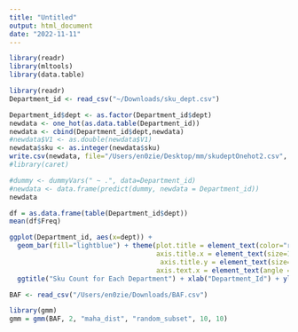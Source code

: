 ```yaml
---
title: "Untitled"
output: html_document
date: "2022-11-11"
---
```


```r
library(readr)
library(mltools)
library(data.table)

library(readr)
Department_id <- read_csv("~/Downloads/sku_dept.csv")

Department_id$dept <- as.factor(Department_id$dept)
newdata <- one_hot(as.data.table(Department_id))
newdata <- cbind(Department_id$dept,newdata)
#newdata$V1 <- as.double(newdata$V1)
newdata$sku <- as.integer(newdata$sku)
write.csv(newdata, file="/Users/en0zie/Desktop/mm/skudeptOnehot2.csv", row.names = F)
#library(caret)

#dummy <- dummyVars(" ~ .", data=Department_id)
#newdata <- data.frame(predict(dummy, newdata = Department_id)) 
newdata
```
```r
df = as.data.frame(table(Department_id$dept))
mean(df$Freq)
```


```r
ggplot(Department_id, aes(x=dept)) +
  geom_bar(fill="lightblue") + theme(plot.title = element_text(color="red", size=14, face="bold.italic"),
                                     axis.title.x = element_text(size=12, face="bold"),
                                      axis.title.y = element_text(size=12, face="bold"),
                                     axis.text.x = element_text(angle = 90, vjust =0.5, hjust=1)) +
  ggtitle("Sku Count for Each Department") + xlab("Department_Id") + ylab("Count")
```
```r
BAF <- read_csv("/Users/en0zie/Downloads/BAF.csv")

library(gmm)
gmm = gmm(BAF, 2, "maha_dist", "random_subset", 10, 10)
```







